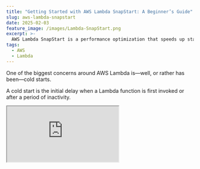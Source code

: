```yaml
---
title: "Getting Started with AWS Lambda SnapStart: A Beginner’s Guide"
slug: aws-lambda-snapstart
date: 2025-02-03
feature_image: /images/Lambda-SnapStart.png
excerpt: >-
  AWS Lambda SnapStart is a performance optimization that speeds up startup times for Lambda Functions, typically with no changes to your function code. Let's learn how to enable it on your existing functions, how it works under the hood and make sure your Lambda Functions are SnapStart ready.
tags:
  - AWS
  - Lambda
---
```

One of the biggest concerns around AWS Lambda is—well, or rather has been—cold starts.

A cold start is the initial delay when a Lambda function is first invoked or after a period of inactivity.

<iframe src="https://www.youtube.com/embed/VGyxP4Sff2I?feature=oembed" />

💡

__AWS__ [__Lambda SnapStart__](https://docs.aws.amazon.com/lambda/latest/dg/snapstart.html) __is a performance optimization that speeds up startup times for Lambda Functions, typically with no changes to your function code.__

In this post, we will learn more about AWS Lambda SnapStart and how to set it up for your existing Lambda Functions.

We will also explore how AWS Lambda SnapStart works, how to make your function SnapStart ready, and how to use Runtime hooks along with SnapStart.

Thanks to AWS for sponsoring this article in my [AWS Lambda Series.](/blog/tag/lambda/)

## Existing Lambda Function Walkthrough

In this first section, I will walk you through the sample Lambda Function, Lambda Lifecycle, and Init Duration/Cold Start.

If you are already familiar with it, jump to the [next section](#enabling-aws-lambda-snapstart).

Below is a simple function that tries to mimic a real-world Lambda Function. It does the following:

-   Initialize some state in the constructor code (setting the `constructorId`)
-   Perform some async operation by reading a configuration from S3
-   Simulate some real computational/IO work by invoking a `Task.Delay`
-   Logs the different `Guid` values to help observe object states and lifecycles across multiple Lambda invocations.

```csharp
public class Function
{
    private Guid _constructorId;
    private readonly string _configuration;

    public Function()
    {
        _constructorId = Guid.NewGuid();
        _configuration = ReadConfigFromS3();

    }

    public async Task<string> FunctionHandler(string input, ILambdaContext context)
    {
        await SimulateWork();

        var message = $"Constructor Id - {_constructorId}. Function Id - {Guid.NewGuid()}. {_configuration}. Function Input {input}";
        context.Logger.LogInformation(message);

        return message;
    }

    private string ReadConfigFromS3()
    {
        var s3Client = new AmazonS3Client();
        var configurationObject = s3Client.GetObjectAsync("myapp-data-files", "configuration.txt").Result;
        using var reader = new StreamReader(configurationObject.ResponseStream);
        return reader.ReadToEnd();
    }

    private async Task SimulateWork()
    {
        await Task.Delay(TimeSpan.FromSeconds(2));
    }
}

```

### Invoking Lambda Function Sequentially from Console UI

The easiest way to invoke this Lambda function is from the AWS Console. However, invocations from the UI (from the same browser tab) are sequential.

![](/images/image-2.png)

Invoking Lambda Function from the AWS Console, under the Test tab.

Below is a snapshot of the CloudWatch logs after two invocations from the UI.

It highlights the `Init Duration` component that occurs only once, the first time the Lambda function is invoked. This duration is what is referred to as cold start times.

Init duration, or cold start time, is the time to initialize the Lambda runtime environments and the Function handler class.

![](/images/image-3.png)

CloudWatch logs snapshot after two sequential invocations of the Lambda Function. It highlights the Init duration which happens only once in this scenario.

A subsequent call from the UI is handled by the same Lambda instance created in the previous request. Hence, the subsequent request does not have an init duration in its log.

Also the `_constructorId` value is the same for all the logs within this log stream.

To understand this better, check out my Lambda lifecycles article.

<BlogLink
  href="/blog/lambda-lifecycle-and-net/"
  title="Why Should You Care About Lambda Lifecycle As A .NET Developer?"
  description="The Lambda Lifecycle affects the way we write out Function code. Learn some of the dos and don’ts when building Lambda Functions in .NET because of how Lambda initializes the Function classes."
  authorImage="/images/logo-512x512-17.png"
  authorName="Rahul Nath"
  authorTitle="Rahul Pulikkot Nath"
  featureImage="/images/Lambda-Lifecycle-2.png"
/>

### Invoking Lambda Function Parallely from the Command line

You can also invoke the same Lambda function from the command line using 'aws cli'.

I have written a custom script `invoke-lambda-function-parallel` that takes in a `FunctionName` and the `invocationCount` as parameters, invoking the Lambda function in parallel the specified number of times.

```powershell
.\invoke-lambda-function-parallel.ps1 -FunctionName "lambda-snap-start"
 -InvocationCount 5

```

This invokes the Lambda Function in parallel, which forces the infrastructure to create multiple instances of the Lambda Function to serve the requests at the same time.

You can tell that quickly by looking at the Log stream records created in CloudWatch, as shown below.

![](/images/image-4.png)

CloudWatch LogStreams showing multiple log streams, one per instance of Lambda Function created.

Each log stream record is associated with one instance of Lambda Function.

Navigating into the log stream, you will notice that each will have its own InitDuration and that the `_constructorId` is different for each of them, showing that it's a different instance of the Lambda Function.

## Enabling AWS Lambda SnapStart

On average, our function takes ~520ms to start up and initialize across all the Lambda function invocations we performed above.

Depending on your Lambda function and what happens in the initialization phase, you will see different numbers for it.

Suppose these numbers are sufficiently high, and these longer initialization times affect the use case performed on your Lambda production functions.

In that case, you can enable Lambda SnapStart to speed things up automagically.

You can enable SnapStart on a Lambda function under Configuration → General Configuration section.

Set the SnapStart option to PublishedVersions to enable SnapStart on your Lambda Function.

![](/images/image-5.png)

Enable Lambda SnapStart under the General Configuration of the Lambda Function.

Once enabled, you can see this in the General configuration as shown below.

![](/images/image-6.png)

Lambda Function with SnapStart enabled by setting it to PublishedVersions.

### Publishing AWS Lambda SnapStart Enabled Version

AWS Lambda [Function versions](https://docs.aws.amazon.com/lambda/latest/dg/configuration-versions.html) are used to manage the deployment of your Lambda functions.

After you publish a function version, its code, runtime, architecture, memory, layers, and most other configuration settings are immutable.

> Lambda SnapStart is applied only to a Lambda version and does not apply to the unpublished version ($LATEST).

To publish a version and see SnapStart in action, navigate to the Versions tab and 'Publish new version.'

![](/images/image-7.png)

This creates a new version of the Lambda Function from the $LATEST version of the function code.

With Lambda SnapStart enabled, creating a new version takes a few minutes.

AWS Lambda initializes the Function when you publish a version.

![](/images/image-9.png)

When the published Lambda version with SnapStart enabled is invoked, the logs no longer have the initialization phase, so they do not show the Init Duration.

However, it does show a 'Restore Duration' now, which we will explore shortly.

## How Does AWS Lambda SnapStart Work?

Now that we have Lambda SnapStart enabled and running let's understand how Lambda SnapStart works under the hood.

_Lambda takes a Firecracker microVM snapshot of the initialized execution environment's memory and disk state, encrypts the snapshot, and intelligently caches it to optimize retrieval latency._

AWS Lambda does this when you publish a Lambda version with SnapStart enabled.

Any time you publish a new version with SnapStart enabled, you can see this in the CloudWatch logs.

![](/images/image-10.png)

AWS CloudWatch logs for initialization of AWS Lambda SnapStart enabled version.

The Init Duration is in the above logs, which is why there is a slight delay in publishing the version.

### Restore Duration in AWS Lambda SnapStart

When the Lambda Function version is invoked, Lambda restores new execution environments from the cached snapshot rather than initializing them from scratch, enhancing startup performance.

> _**Restore Duration** is the time Lambda requires to resume an execution environment from a cached snapshot._

Restore duration includes:

-   **Restoring the snapshot** – Reloading execution environment from the cache.
-   **Loading the runtime** – Initializing the language runtime.
-   **Executing afterRestore hooks** – Running any defined post-restore logic.

You are not billed for snapshot restoration, but the time taken to load the runtime and execute after restoring hooks and signal readiness are included in the billed function duration.

The billed duration is shown as the 'Billed Restore Duration.'

### AWS Lambda SnapStart Lifecycle

With SnapStart enabled Lambda Functions, the Lifecycle differs from a [normal Lambda Function](/blog/lambda-lifecycle-and-net/).

You can find the comparison in the Lifecycle in the diagram below.

[![](/images/image-11.png)](https://aws.amazon.com/blogs/compute/starting-up-faster-with-aws-lambda-snapstart/)

AWS Lambda Lifecycle compared between SnapStart and non-SnapStart Lambda Functions.

With SnapStart, the function's initialization time—typically the main cause of high startup latency—is replaced by a faster resume phase.

## Making Your Lambda Function SnapStart Ready

Enabling Lambda SnapStart is simple and requires no code changes.

However, you must follow certain best practices to ensure your function works correctly with SnapStart.

With SnapStart, Lambda Function uses the same snapshot for all the instances it creates. This means that for .NET Functions, the constructor code only runs once when the version is published.

💡

__For SnapStart-enabled .NET Lambda Functions, the constructor code is only executed once, when the version is published.__

Before using SnapStart, check if your function’s **initialization phase** includes any of the following:

-   **Unique Data:** IDs, secrets, or randomness generated during initialization may be reused. Instead, generate them in the function handler.
-   **Network Connections:** Connections from initialization may not persist. Revalidate or re-establish them as needed.
-   **Temporary Data:** Cached timestamps or temporary credentials should be refreshed in the function handler.

In our Function, we generate a new `ConstructorGuid` property in the function constructor code.

Below is the snapshot of the logs running on the non-SnapStart Lambda Function.

![](/images/image-15.png)

Logs showing unique data generated in the constructor code for a non-SnapStart Lambda Function

You can see the \`Constructor Id' logged in each of the statements (for a different instance of the Lambda Function) is different.

In this case, the Lambda Function is created new by invoking the Function constructor whenever the existing instance(s) is busy and cannot handle an incoming request.

However, with SnapStart-enabled Lambda Functions, the constructor code is only invoked once when publishing the version.

![](/images/image-14.png)

Logs showing unique data generated in the constructor code for a SnapStart enabled Lambda Function

This means the 'Constructor Id' is only generated once and remains the same for all function invocations.

In the above log snapshot, the 'Constructor Id' is the same across all log statements.

So, let's learn about Runtime Hooks and how to use them to solve these problems.

### AWS Lambda SnapStart Runtime Hooks

Runtime hooks allow you to run code **before** and **after** restoring a snapshot.

They are helpful for:

-   **Cleanup & Initialization** – Release resources before restoring and reinitialize them after restoration.
-   **Dynamic Configuration** – Update settings or metadata to adapt to runtime changes.
-   **External Integrations** – Notify services or update external state during checkpointing.
-   **Performance Tuning** – Optimize startup by preloading dependencies.

The `SnapshotRestore` class from `Amazon.Lambda.Core` package provides two methods to add runtime hooks.

-   `RegisterBeforeSnapshot()`: Executed in the reverse order of registration
-   `RegisterAfterSnapshot()`: Executed in the order of registration

You can register multiple hooks for your Function, and their execution order differs, as indicated above.

Let's add Runtime Hooks to make our 'ConstructurId' unique again over multiple instances.

All we need to do is invoke the `RegisterAfterRestore` method on the `SnapshotRestore` helper class within the constructor code.

```csharp
public Function()
{
    _configuration = ReadConfigFromS3();

    SnapshotRestore.RegisterAfterRestore(() =>
    {
        _constructorId = Guid.NewGuid();
        return ValueTask.CompletedTask;
    });

    Task.Delay(TimeSpan.FromSeconds(5)).Wait();
}

```

When the Lambda environment restores a function, these methods will be invoked before/after restoration.

The below logs, with the SnapStart on, show the 'Constructor Id' is unique again across multiple lambda instances after using Runtime Hooks to set the value.

![](/images/image-17.png)

Logs showing data generated in the Runtime hooks for a SnapStart enabled Lambda Function

We could also move the code retrieving data from S3 into the Hooks to get the latest data from the S3 file whenever a new instance is created.

## Don't Forget to Delete Lambda SnapStart Versions

For .NET workloads using SnapStart, a cost is attached.

_You are charged for caching a snapshot over the period that your function version is active, for a minimum of 3 hours and per millisecond thereafter. The price depends on the amount of memory you allocate to your function._

Make sure to check the SnapStart pricing [here](https://docs.aws.amazon.com/lambda/latest/dg/snapstart.html#snapstart-pricing) for more details.

Since the pricing is on every Lambda Function version you publish, delete any old unused versions to save on cost.

![](/images/image-16.png)

The complete source code and the Powershell scripts are available [here](https://github.com/rahulpnath/youtube-samples/tree/main/lambda-snap-start).